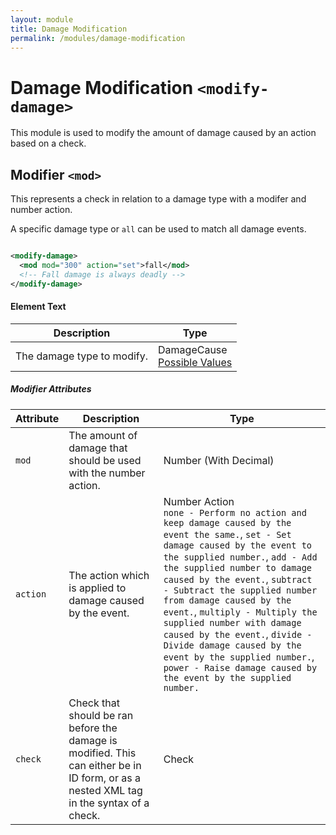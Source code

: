 ```yaml
---
layout: module
title: Damage Modification
permalink: /modules/damage-modification
---
```


# Damage Modification `<modify-damage>`

This module is used to modify the amount of damage caused by an action based on a check.

## Modifier `<mod>`

This represents a check in relation to a damage type with a modifer and number action.

A specific damage type or `all` can be used to match all damage events.

```xml

<modify-damage>
  <mod mod="300" action="set">fall</mod>
  <!-- Fall damage is always deadly -->
</modify-damage>

```

#### Element Text

| Description | Type |
| --- | --- |
| The damage type to modify. | <span class="badge badge--primary">DamageCause</span><br />[Possible Values](https://hub.spigotmc.org/javadocs/spigot/org/bukkit/event/entity/DamageCause.html) |

##### Modifier Attributes

| Attribute | Description | Type |
| --- | --- | --- |
| `mod` | The amount of damage that should be used with the number action. | <span class="badge badge--primary">Number (With Decimal)</span> |
| `action` | The action which is applied to damage caused by the event. | <span class="badge badge--primary">Number Action</span><br />`none - Perform no action and keep damage caused by the event the same.`, `set - Set damage caused by the event to the supplied number.`, `add - Add the supplied number to damage caused by the event.`, `subtract - Subtract the supplied number from damage caused by the event.`, `multiply - Multiply the supplied number with damage caused by the event.`, `divide - Divide damage caused by the event by the supplied number.`, `power - Raise damage caused by the event by the supplied number.` |
| `check` | Check that should be ran before the damage is modified. This can either be in ID form, or as a nested XML tag in the syntax of a check. | <span class="badge badge--primary">Check</span> |

